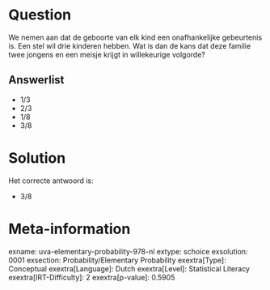 Question
========

We nemen aan dat de geboorte van elk kind een onafhankelijke gebeurtenis
is. Een stel wil drie kinderen hebben. Wat is dan de kans dat deze
familie twee jongens en een meisje krijgt in willekeurige volgorde?

Answerlist
----------

* 1/3
* 2/3
* 1/8
* 3/8

Solution
========

Het correcte antwoord is: 

* 3/8

Meta-information
================
exname: uva-elementary-probability-978-nl
extype: schoice
exsolution: 0001
exsection: Probability/Elementary Probability
exextra[Type]: Conceptual
exextra[Language]: Dutch
exextra[Level]: Statistical Literacy
exextra[IRT-Difficulty]: 2
exextra[p-value]: 0.5905
